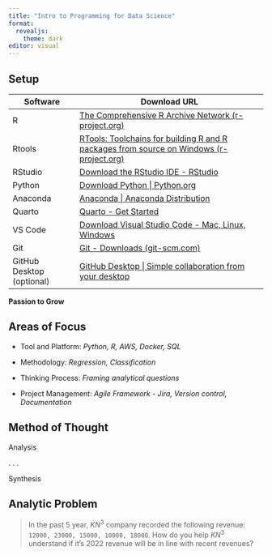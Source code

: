 ```yaml
---
title: "Intro to Programming for Data Science"
format: 
  revealjs:
    theme: dark
editor: visual
---
```


## Setup {.smaller}

| Software                  | Download URL                                                                                                                              |
|-------------------|-----------------------------------------------------|
| R                         | [The Comprehensive R Archive Network (r-project.org)](https://cloud.r-project.org/)                                                       |
| Rtools                    | [RTools: Toolchains for building R and R packages from source on Windows (r-project.org)](https://cran.r-project.org/bin/windows/Rtools/) |
| RStudio                   | [Download the RStudio IDE - RStudio](https://www.rstudio.com/products/rstudio/download/)                                                  |
| Python                    | [Download Python \| Python.org](https://www.python.org/downloads/)                                                                        |
| Anaconda                  | [Anaconda \| Anaconda Distribution](https://www.anaconda.com/products/distribution)                                                       |
| Quarto                    | [Quarto - Get Started](https://quarto.org/docs/get-started/)                                                                              |
| VS Code                   | [Download Visual Studio Code - Mac, Linux, Windows](https://code.visualstudio.com/Download)                                               |
| Git                       | [Git - Downloads (git-scm.com)](https://git-scm.com/downloads)                                                                            |
| GitHub Desktop (optional) | [GitHub Desktop \| Simple collaboration from your desktop](https://desktop.github.com/)                                                   |

**Passion to Grow**

## Areas of Focus

-   Tool and Platform: *Python, R, AWS, Docker, SQL*

-   Methodology: *Regression, Classification*

-   Thinking Process: *Framing analytical questions*

-   Project Management: *Agile Framework - Jira, Version control, Documentation*

## Method of Thought

Analysis

. . .

Synthesis

## Analytic Problem

> In the past 5 year, $KN^3$ company recorded the following revenue: `12000, 23000, 15000, 10000, 18000`. How do you help $KN^3$ understand if it's 2022 revenue will be in line with recent revenues?
